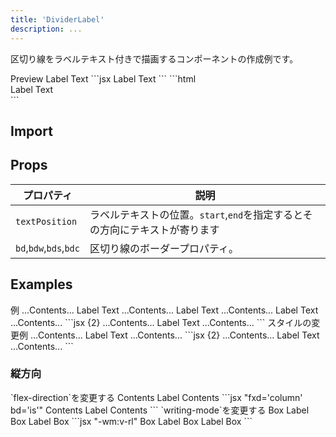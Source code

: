 ```yaml
---
title: 'DividerLabel'
description: ...
---
```




区切り線をラベルテキスト付きで描画するコンポーネントの作成例です。

<Preview>
	<PreviewTitle>Preview</PreviewTitle>
	<PreviewArea p='40'>
		<DividerLabel>Label Text</DividerLabel>
	</PreviewArea>
	<PreviewCode slot='tab' label='JSX'>
		```jsx
		<DividerLabel>Label Text</DividerLabel>
		```
	</PreviewCode>
	<PreviewCode slot='tab' label='HTML'>
	```html
	<div class="b--dividerLabel l--flex -ai:c -lh:1 -c:text-2 -g:30">
		<div class="a--divider -bd:bs -fx:1" aria-hidden="true"></div>
		<div class="b--dividerLabel__text">Label Text</div>
		<div class="a--divider -bd:bs -fx:1" aria-hidden="true"></div>
	</div>
	```
	</PreviewCode>
</Preview>


## Import
<ImportSource name='DividerLabel' react astro/>



## Props

| プロパティ | 説明 |
|---|---|
|`textPosition`|ラベルテキストの位置。`start`,`end`を指定するとその方向にテキストが寄ります|
| `bd`,`bdw`,`bds`,`bdc` | 区切り線のボーダープロパティ。 |


## Examples

<Preview>
	<PreviewTitle>例</PreviewTitle>
	<PreviewArea p='30' >
		<Box bgc='base-2' c='text-2' py='50' ta='c'>...Contents...</Box>
		<DividerLabel>Label Text</DividerLabel>
		<Box bgc='base-2' c='text-2' py='50' ta='c'>...Contents...</Box>
		<DividerLabel c='text-2' textPosition='start'>Label Text</DividerLabel>
		<Box bgc='base-2' c='text-2' py='50' ta='c'>...Contents...</Box>
		<DividerLabel c='blue' textPosition='end'>Label Text</DividerLabel>
		<Box bgc='base-2' c='text-2' py='50' ta='c'>...Contents...</Box>
	</PreviewArea>
	<PreviewCode>
		```jsx {2}
		<Box bgc='base-2' c='text-2' py='50' ta='c'>...Contents...</Box>
		<DividerLabel>Label Text</DividerLabel>
		<Box bgc='base-2' c='text-2' py='50' ta='c'>...Contents...</Box>
		```
	</PreviewCode>
</Preview>

<Preview>
	<PreviewTitle>スタイルの変更例</PreviewTitle>
	<PreviewArea p='30'>
		<Box bgc='base-2' c='text-2' py='50' ta='c'>...Contents...</Box>
		<DividerLabel bds='dotted' bdw='5px' c='purple' fz='s' ff='mono'>Label Text</DividerLabel>
		<Box bgc='base-2' c='text-2' py='50' ta='c'>...Contents...</Box>
	</PreviewArea>
	<PreviewCode>
		```jsx {2}
		<Box bgc='base-2' c='text-2' py='50' ta='c'>...Contents...</Box>
		<DividerLabel bds='dotted' bdw='5px' c='purple' fz='s' ff='mono'>Label Text</DividerLabel>
		<Box bgc='base-2' c='text-2' py='50' ta='c'>...Contents...</Box>
		```
	</PreviewCode>
</Preview>



### 縦方向

<Preview>
	<PreviewTitle>`flex-direction`を変更する</PreviewTitle>
	<PreviewArea p='30' isFlow={false}>
		<Flex ai='c' g='20'>
			<FlexItem fx='1' bgc='base-2' py='50' ta='c'>Contents</FlexItem>
			<DividerLabel fxd='column' bd='is' fz='s' aslf='stretch'>Label</DividerLabel>
			<FlexItem fx='1' bgc='base-2' py='50' ta='c'>Contents</FlexItem>
		</Flex>
	</PreviewArea>
	<PreviewCode>
		```jsx "fxd='column' bd='is'"
		<Flex ai='c' g='20'>
			<FlexItem fx='1' bgc='base-2' py='50' ta='c'>Contents</FlexItem>
			<DividerLabel fxd='column' bd='is' fz='s' aslf='stretch'>Label</DividerLabel>
			<FlexItem fx='1' bgc='base-2' py='50' ta='c'>Contents</FlexItem>
		</Flex>
		```
	</PreviewCode>
</Preview>

<Preview>
	<PreviewTitle>`writing-mode`を変更する</PreviewTitle>
	<PreviewArea resize p='30' isFlow={false}>
		<Flex ai='stretch' g='20'>
			<FlexItem fx='1' bgc='base-2' py='50' ta='c'>Box</FlexItem>
			<DividerLabel className='-wm:v-rl' fz='xs' g='20' textPosition='start'>Label</DividerLabel>
			<FlexItem fx='1' bgc='base-2' py='50' ta='c'>Box</FlexItem>
			<DividerLabel className='-wm:v-rl' fz='xs' g='20' textPosition='end'>Label</DividerLabel>
			<FlexItem fx='1' bgc='base-2' py='50' ta='c'>Box</FlexItem>
		</Flex>
	</PreviewArea>
	<PreviewCode>
		```jsx "-wm:v-rl"
		<Flex ai='stretch' g='20'>
			<FlexItem fx='1' bgc='base-2' py='50' ta='c'>Box</FlexItem>
			<DividerLabel className='-wm:v-rl' fz='xs' g='20' textPosition='start'>Label</DividerLabel>
			<FlexItem fx='1' bgc='base-2' py='50' ta='c'>Box</FlexItem>
			<DividerLabel className='-wm:v-rl' fz='xs' g='20' textPosition='end'>Label</DividerLabel>
			<FlexItem fx='1' bgc='base-2' py='50' ta='c'>Box</FlexItem>
		</Flex>
		```
	</PreviewCode>
</Preview>
